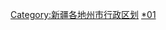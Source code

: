 {{Catnav|頁面分類|...|地级行政区|新疆地级行政区|新疆各地州市行政区划}}
{{Catnav|頁面分類|...|新疆行政区划|新疆地级行政区|新疆民族自治州|昌吉}}

{{catmore|昌吉回族自治州|新疆维吾尔自治区昌吉回族自治州}}
[[Category:新疆各地州市行政区划|Category:新疆各地州市行政区划]]
[[Category:昌吉回族自治州|*01]]